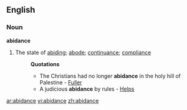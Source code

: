 ==English==

===Noun===
'''abidance'''

# The state of [[abiding]]; [[abode]]; [[continuance]]; [[compliance]]
#:'''Quotations'''
#:*The Christians had no longer '''abidance''' in the holy hill of Palestine - [[Fuller]]
#:*A judicious '''abidance''' by rules - [[Helps]]

[[ar:abidance]]
[[vi:abidance]]
[[zh:abidance]]